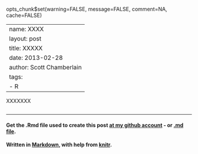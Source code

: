 opts_chunk$set(warning=FALSE, message=FALSE, comment=NA, cache=FALSE)

---
name: XXXX
layout: post
title: XXXXX
date: 2013-02-28
author: Scott Chamberlain
tags: 
- R
---

XXXXXXX

```r

```

***************

#### Get the .Rmd file used to create this post [at my github account](https://github.com/sckott/scott/blob/gh-pages/_drafts/2013-02-22-academia-reboot.Rmd) - or [.md file](https://github.com/sckott/scott/blob/gh-pages/_posts/2013-02-22-academia-reboot.md).

#### Written in [Markdown](http://daringfireball.net/projects/markdown/), with help from [knitr](http://yihui.name/knitr/).